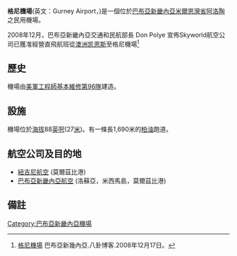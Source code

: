 {{noteTA
|G1 = TO
}}

{{Airport infobox
| box-width        = 30%
| airport_name     = 格尼機場<br>Gurney Airport
| type             = 民用
| run by           = 政府
| city             = [[巴布亞新畿內亞|巴布亞新畿內亞]][[阿洛陶|阿洛陶]]
| location         = [[巴布亞新畿內亞|巴布亞新畿內亞]][[阿洛陶|阿洛陶]]
| elevation        = 88[[英呎|英呎]]/27[[米_(单位)|米]]
| IATA             = GUR
| ICAO             = AYGN
| coordinates      = {{coord|10|18|41|S|150|20|01|E|region:PG_type:airport}}
| runway1_heading  = 9/27
| runway1_feet     = 5,545
| runway1_meter    = 1,690
| runway1_surface  = [[柏油|柏油]]
| footnotes        = 來源:[[DAFIF|DAFIF]]<ref name="WAD">[http://www.worldaerodata.com/wad.cgi?airport=AYGN AYGN機場資料]由[[DAFIF|DAFIF]]提供(2006年10月生效)</ref>
}}
'''格尼機場'''(英文：Gurney Airport，{{airport codes|GUR|AYGN}})是一個位於[[巴布亞新畿內亞|巴布亞新畿內亞]][[米爾恩灣省|米爾恩灣省]][[阿洛陶|阿洛陶]]之民用機場。

2008年12月，巴布亞新畿內亞交通和民航部長 Don Polye 宣佈Skyworld航空公司已獲准經營直飛航班從[[澳洲|澳洲]][[凯恩斯_(昆士兰州)|凯恩斯]]至格尼機場<ref>[http://pnggossip.blogspot.com/2008/12/gurney-airport.html 格尼機場] {{Wayback|url=http://pnggossip.blogspot.com/2008/12/gurney-airport.html |date=20191120170547 }}巴布亞新幾內亞.八卦博客.2008年12月17日。</ref>

==歷史==
機場由[[美軍|美軍]][[工程師基本維修第96隊|工程師基本維修第96隊]]建造。
==設施==
機場位於[[海拔|海拔]]88[[英呎|英呎]](27[[米_(單位)|米]])。有一條長1,690米的[[柏油|柏油]]跑道。

==航空公司及目的地==
*[[紐吉尼航空|紐吉尼航空]] (莫爾茲比港)
*[[巴布亞新畿內亞航空|巴布亞新畿內亞航空]] (洛蘇亞，米西馬島，莫爾茲比港)
==備註==
<references />
{{airport-stub}}
[[Category:巴布亞新畿內亞機場|Category:巴布亞新畿內亞機場]]